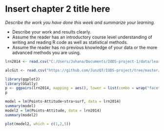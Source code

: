 # Insert chapter 2 title here

*Describe the work you have done this week and summarize your learning.*

- Describe your work and results clearly. 
- Assume the reader has an introductory course level understanding of writing and reading R code as well as statistical methods.
- Assume the reader has no previous knowledge of your data or the more advanced methods you are using. 

```r
lrn2014 <- read.csv("C:/Users/Juhana/Documents/IODS-project-1/data/learning2014.csv", row.names = 1)

alcGit <- read.csv("https://github.com/JunzQ7/IODS-project/tree/master/data/alc.csv")
```

```r
library(ggplot2)
library(GGally)
p <- ggpairs(lrn2014, mapping = aes(), lower = list(combo = wrap("facethist", bins = 20)))
p
```
```r
model = lm(Points~Attitude+stra+surf, data = lrn2014)
summary(model)
model2 = lm(Points~Attitude, data = lrn2014)
summary(model2)
```

```r
plot(model2, which = c(1,2,5))
```

